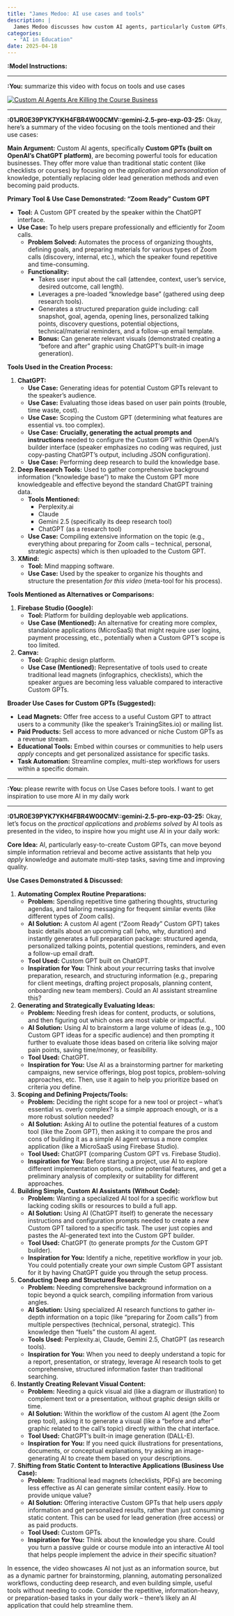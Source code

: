 ```yaml
---
title: "James Medoo: AI use cases and tools"
description: |
  James Medoo discusses how custom AI agents, particularly Custom GPTs, are transforming education businesses by focusing on personalized application of knowledge rather than static content. It highlights the use of AI tools to automate complex tasks, generate ideas, and conduct deep research, inspiring new ways to integrate AI into daily workflows.
categories:
  - "AI in Education"
date: 2025-04-18 
---
```


**:Model Instructions:** 

  ---

  
**:You:** summarize this video with focus on tools and use cases

[![Custom AI Agents Are Killing the Course Business](https://i.ytimg.com/vi_webp/flldxYOwpBU/maxresdefault.webp)](https://www.youtube.com/watch?v=flldxYOwpBU)

---

**:01JR0E39PYK7YKH4FBR4W00CMV::gemini-2.5-pro-exp-03-25:** Okay, here's a summary of the video focusing on the tools mentioned and their use cases:

**Main Argument:** Custom AI agents, specifically **Custom GPTs (built on OpenAI's ChatGPT platform)**, are becoming powerful tools for education businesses. They offer more value than traditional static content (like checklists or courses) by focusing on the *application* and *personalization* of knowledge, potentially replacing older lead generation methods and even becoming paid products.

**Primary Tool & Use Case Demonstrated: "Zoom Ready" Custom GPT**

*   **Tool:** A Custom GPT created by the speaker within the ChatGPT interface.
*   **Use Case:** To help users prepare professionally and efficiently for Zoom calls.
    *   **Problem Solved:** Automates the process of organizing thoughts, defining goals, and preparing materials for various types of Zoom calls (discovery, internal, etc.), which the speaker found repetitive and time-consuming.
    *   **Functionality:**
        *   Takes user input about the call (attendee, context, user's service, desired outcome, call length).
        *   Leverages a pre-loaded "knowledge base" (gathered using deep research tools).
        *   Generates a structured preparation guide including: call snapshot, goal, agenda, opening lines, personalized talking points, discovery questions, potential objections, technical/material reminders, and a follow-up email template.
        *   **Bonus:** Can generate relevant visuals (demonstrated creating a "before and after" graphic using ChatGPT's built-in image generation).

**Tools Used in the Creation Process:**

1.  **ChatGPT:**
    *   **Use Case:** Generating ideas for potential Custom GPTs relevant to the speaker's audience.
    *   **Use Case:** Evaluating those ideas based on user pain points (trouble, time waste, cost).
    *   **Use Case:** Scoping the Custom GPT (determining what features are essential vs. too complex).
    *   **Use Case:** **Crucially, generating the actual prompts and instructions** needed to configure the Custom GPT within OpenAI's builder interface (speaker emphasizes no coding was required, just copy-pasting ChatGPT's output, including JSON configuration).
    *   **Use Case:** Performing deep research to build the knowledge base.

2.  **Deep Research Tools:** Used to gather comprehensive background information ("knowledge base") to make the Custom GPT more knowledgeable and effective beyond the standard ChatGPT training data.
    *   **Tools Mentioned:**
        *   Perplexity.ai
        *   Claude
        *   Gemini 2.5 (specifically its deep research tool)
        *   ChatGPT (as a research tool)
    *   **Use Case:** Compiling extensive information on the topic (e.g., everything about preparing for Zoom calls – technical, personal, strategic aspects) which is then uploaded to the Custom GPT.

3.  **XMind:**
    *   **Tool:** Mind mapping software.
    *   **Use Case:** Used by the speaker to organize his thoughts and structure the presentation *for this video* (meta-tool for his process).

**Tools Mentioned as Alternatives or Comparisons:**

1.  **Firebase Studio (Google):**
    *   **Tool:** Platform for building deployable web applications.
    *   **Use Case (Mentioned):** An alternative for creating more complex, standalone applications (MicroSaaS) that might require user logins, payment processing, etc., potentially when a Custom GPT's scope is too limited.

2.  **Canva:**
    *   **Tool:** Graphic design platform.
    *   **Use Case (Mentioned):** Representative of tools used to create traditional lead magnets (infographics, checklists), which the speaker argues are becoming less valuable compared to interactive Custom GPTs.

**Broader Use Cases for Custom GPTs (Suggested):**

*   **Lead Magnets:** Offer free access to a useful Custom GPT to attract users to a community (like the speaker's TrainingSites.io) or mailing list.
*   **Paid Products:** Sell access to more advanced or niche Custom GPTs as a revenue stream.
*   **Educational Tools:** Embed within courses or communities to help users *apply* concepts and get personalized assistance for specific tasks.
*   **Task Automation:** Streamline complex, multi-step workflows for users within a specific domain.

---

**:You:** please rewrite with focus on Use Cases before tools. I want to get inspiration to use more AI in my daily work

---

**:01JR0E39PYK7YKH4FBR4W00CMV::gemini-2.5-pro-exp-03-25:** Okay, let's focus on the *practical applications* and *problems solved* by AI tools as presented in the video, to inspire how you might use AI in your daily work:

**Core Idea:** AI, particularly easy-to-create Custom GPTs, can move beyond simple information retrieval and become active assistants that help you *apply* knowledge and automate multi-step tasks, saving time and improving quality.

**Use Cases Demonstrated & Discussed:**

1.  **Automating Complex Routine Preparations:**
    *   **Problem:** Spending repetitive time gathering thoughts, structuring agendas, and tailoring messaging for frequent similar events (like different types of Zoom calls).
    *   **AI Solution:** A custom AI agent ("Zoom Ready" Custom GPT) takes basic details about an upcoming call (who, why, duration) and instantly generates a full preparation package: structured agenda, personalized talking points, potential questions, reminders, and even a follow-up email draft.
    *   **Tool Used:** Custom GPT built on ChatGPT.
    *   **Inspiration for You:** Think about *your* recurring tasks that involve preparation, research, and structuring information (e.g., preparing for client meetings, drafting project proposals, planning content, onboarding new team members). Could an AI assistant streamline this?

2.  **Generating and Strategically Evaluating Ideas:**
    *   **Problem:** Needing fresh ideas for content, products, or solutions, and then figuring out which ones are most viable or impactful.
    *   **AI Solution:** Using AI to brainstorm a large volume of ideas (e.g., 100 Custom GPT ideas for a specific audience) and then prompting it further to evaluate those ideas based on criteria like solving major pain points, saving time/money, or feasibility.
    *   **Tool Used:** ChatGPT.
    *   **Inspiration for You:** Use AI as a brainstorming partner for marketing campaigns, new service offerings, blog post topics, problem-solving approaches, etc. Then, use it again to help you prioritize based on criteria *you* define.

3.  **Scoping and Defining Projects/Tools:**
    *   **Problem:** Deciding the right scope for a new tool or project – what's essential vs. overly complex? Is a simple approach enough, or is a more robust solution needed?
    *   **AI Solution:** Asking AI to outline the potential features of a custom tool (like the Zoom GPT), then asking it to compare the pros and cons of building it as a simple AI agent versus a more complex application (like a MicroSaaS using Firebase Studio).
    *   **Tool Used:** ChatGPT (comparing Custom GPT vs. Firebase Studio).
    *   **Inspiration for You:** Before starting a project, use AI to explore different implementation options, outline potential features, and get a preliminary analysis of complexity or suitability for different approaches.

4.  **Building Simple, Custom AI Assistants (Without Code):**
    *   **Problem:** Wanting a specialized AI tool for a specific workflow but lacking coding skills or resources to build a full app.
    *   **AI Solution:** Using AI (ChatGPT itself) to generate the necessary instructions and configuration prompts needed to create a *new* Custom GPT tailored to a specific task. The user just copies and pastes the AI-generated text into the Custom GPT builder.
    *   **Tool Used:** ChatGPT (to generate prompts *for* the Custom GPT builder).
    *   **Inspiration for You:** Identify a niche, repetitive workflow in your job. You could potentially create your *own* simple Custom GPT assistant for it by having ChatGPT guide you through the setup process.

5.  **Conducting Deep and Structured Research:**
    *   **Problem:** Needing comprehensive background information on a topic beyond a quick search, compiling information from various angles.
    *   **AI Solution:** Using specialized AI research functions to gather in-depth information on a topic (like "preparing for Zoom calls") from multiple perspectives (technical, personal, strategic). This knowledge then "fuels" the custom AI agent.
    *   **Tools Used:** Perplexity.ai, Claude, Gemini 2.5, ChatGPT (as research tools).
    *   **Inspiration for You:** When you need to deeply understand a topic for a report, presentation, or strategy, leverage AI research tools to get comprehensive, structured information faster than traditional searching.

6.  **Instantly Creating Relevant Visual Content:**
    *   **Problem:** Needing a quick visual aid (like a diagram or illustration) to complement text or a presentation, without graphic design skills or time.
    *   **AI Solution:** Within the workflow of the custom AI agent (the Zoom prep tool), asking it to generate a visual (like a "before and after" graphic related to the call's topic) directly within the chat interface.
    *   **Tool Used:** ChatGPT's built-in image generation (DALL-E).
    *   **Inspiration for You:** If you need quick illustrations for presentations, documents, or conceptual explanations, try asking an image-generating AI to create them based on your descriptions.

7.  **Shifting from Static Content to Interactive Applications (Business Use Case):**
    *   **Problem:** Traditional lead magnets (checklists, PDFs) are becoming less effective as AI can generate similar content easily. How to provide unique value?
    *   **AI Solution:** Offering interactive Custom GPTs that help users *apply* information and get personalized results, rather than just consuming static content. This can be used for lead generation (free access) or as paid products.
    *   **Tool Used:** Custom GPTs.
    *   **Inspiration for You:** Think about the knowledge you share. Could you turn a passive guide or course module into an interactive AI tool that helps people implement the advice in *their* specific situation?

In essence, the video showcases AI not just as an information source, but as a dynamic partner for brainstorming, planning, automating personalized workflows, conducting deep research, and even building simple, useful tools without needing to code. Consider the repetitive, information-heavy, or preparation-based tasks in your daily work – there's likely an AI application that could help streamline them.

